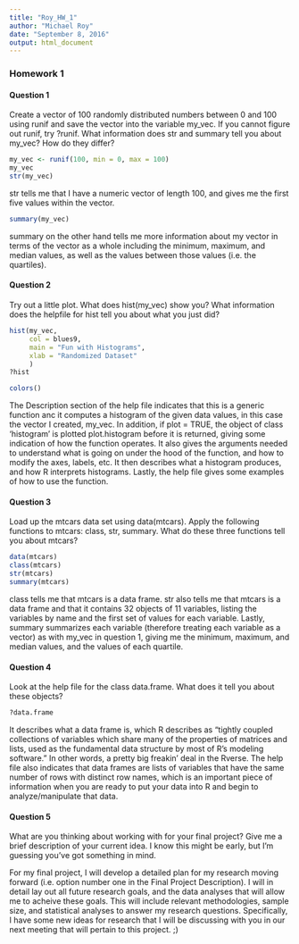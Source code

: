 ```yaml
---
title: "Roy_HW_1"
author: "Michael Roy"
date: "September 8, 2016"
output: html_document
---
```


### Homework 1

#### Question 1
Create a vector of 100 randomly distributed numbers between 0 and 100 using runif and save the vector into the variable my_vec. If you cannot figure out runif, try ?runif. What information does str and summary tell you about my_vec? How do they differ?

```r
my_vec <- runif(100, min = 0, max = 100)
my_vec
str(my_vec)
```

str tells me that I have a numeric vector of length 100, and gives me the first five values within the vector.  

```r
summary(my_vec)
```

summary on the other hand tells me more information about my vector in terms of the vector as a whole including the minimum, maximum, and median values, as well as the values between those values (i.e. the quartiles).

#### Question 2
Try out a little plot. What does hist(my_vec) show you? What information does the helpfile for hist tell you about what you just did?

```r
hist(my_vec, 
     col = blues9, 
     main = "Fun with Histograms", 
     xlab = "Randomized Dataset"
     )
?hist
```

```r
colors()
```

The Description section of the help file indicates that this is a generic function anc it computes a histogram of the given data values, in this case the vector I created, my_vec.  In addition, if plot = TRUE, the object of class 'histogram' is plotted plot.histogram before it is returned, giving some indication of how the function operates.  It also gives the arguments needed to understand what is going on under the hood of the function, and how to modify the axes, labels, etc.  It then describes what a histogram produces, and how R interprets histograms.  Lastly, the help file gives some examples of how to use the function.

#### Question 3
Load up the mtcars data set using data(mtcars). Apply the following functions to mtcars: class, str, summary. What do these three functions tell you about mtcars?

```r
data(mtcars)
class(mtcars)
str(mtcars)
summary(mtcars)
```

class tells me that mtcars is a data frame.  str also tells me that mtcars is a data frame and that it contains 32 objects of 11 variables, listing the variables by name and the first set of values for each variable.  Lastly, summary summarizes each variable (therefore treating each variable as a vector) as with my_vec in question 1, giving me the minimum, maximum, and median values, and the values of each quartile. 

#### Question 4
Look at the help file for the class data.frame. What does it tell you about these objects?

```r
?data.frame
```

It describes what a data frame is, which R describes as "tightly coupled collections of variables which share many of the properties of matrices and lists, used as the fundamental data structure by most of R's modeling software."  In other words, a pretty big freakin' deal in the Rverse.  The help file also indicates that data frames are lists of variables that have the same number of rows with distinct row names, which is an important piece of information when you are ready to put your data into R and begin to analyze/manipulate that data. 

#### Question 5
What are you thinking about working with for your final project? Give me a brief description of your current idea. I know this might be early, but I’m guessing you’ve got something in mind.

For my final project, I will develop a detailed plan for my research moving forward (i.e. option number one in the Final Project Description).  I will in detail lay out all future research goals, and the data analyses that will allow me to acheive these goals.  This will include relevant methodologies, sample size, and statistical analyses to answer my research questions.  Specifically, I have some new ideas for research that I will be discussing with you in our next meeting that will pertain to this project. ;)












